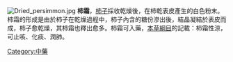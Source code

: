 {{medical}}
[[File:Dried_persimmon.jpg|thumb]]
'''柿霜'''，[[柿子|柿子]]採收乾燥後，在柿乾表皮產生的白色粉末。柿霜的形成是由於柿子在乾燥過程中，柿子內含的糖份滲出後，結晶凝結於表皮而成，柿子愈乾燥，其柿霜也釋出愈多。柿霜可入藥，[[本草綱目|本草綱目]]的記載：柿霜性涼，可止咳、化痰、潤肺。

[[Category:中藥|Category:中藥]]
